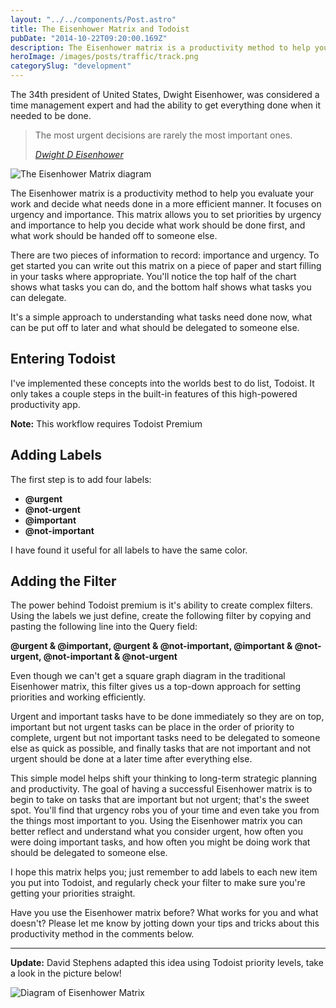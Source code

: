 ```yaml
---
layout: "../../components/Post.astro"
title: The Eisenhower Matrix and Todoist
pubDate: "2014-10-22T09:20:00.169Z"
description: The Eisenhower matrix is a productivity method to help you evaluate your work and decide what needs done in a more efficient manner.
heroImage: /images/posts/traffic/track.png
categorySlug: "development"
---
```


The 34th president of United States, Dwight Eisenhower, was considered a time management expert and had the ability to get everything done when it needed to be done.

> The most urgent decisions are rarely the most important ones.
>
> <cite>
>   <a
>     href="http://en.wikipedia.org/wiki/Dwight_D._Eisenhower"
>     target="_blank"
>     r="noopener"
>   >
>     Dwight D Eisenhower
>   </a>
> </cite>

<img
  src="/images/posts/eisenhower-matrix-todoist/the-eisenhower-matrix-diagram.png"
  alt="The Eisenhower Matrix diagram"
/>

The Eisenhower matrix is a productivity method to help you evaluate your work and decide what needs done in a more efficient manner. It focuses on urgency and importance. This matrix allows you to set priorities by urgency and importance to help you decide what work should be done first, and what work should be handed off to someone else.

There are two pieces of information to record: importance and urgency. To get started you can write out this matrix on a piece of paper and start filling in your tasks where appropriate. You'll notice the top half of the chart shows what tasks you can do, and the bottom half shows what tasks you can delegate.

It's a simple approach to understanding what tasks need done now, what can be put off to later and what should be delegated to someone else.

## Entering Todoist

I've implemented these concepts into the worlds best to do list, Todoist. It only takes a couple steps in the built-in features of this high-powered productivity app.

**Note:** This workflow requires Todoist Premium

## Adding Labels

The first step is to add four labels:

- **@urgent**
- **@not-urgent**
- **@important**
- **@not-important**

I have found it useful for all labels to have the same color.

## Adding the Filter

The power behind Todoist premium is it's ability to create complex filters. Using the labels we just define, create the following filter by copying and pasting the following line into the Query field:

**@urgent &amp; @important, @urgent &amp; @not-important, @important &amp; @not-urgent, @not-important &amp; @not-urgent**

Even though we can't get a square graph diagram in the traditional Eisenhower matrix, this filter gives us a top-down approach for setting priorities and working efficiently.

Urgent and important tasks have to be done immediately so they are on top, important but not urgent tasks can be place in the order of priority to complete, urgent but not important tasks need to be delegated to someone else as quick as possible, and finally tasks that are not important and not urgent should be done at a later time after everything else.

This simple model helps shift your thinking to long-term strategic planning and productivity. The goal of having a successful Eisenhower matrix is to begin to take on tasks that are important but not urgent; that's the sweet spot. You'll find that urgency robs you of your time and even take you from the things most important to you. Using the Eisenhower matrix you can better reflect and understand what you consider urgent, how often you were doing important tasks, and how often you might be doing work that should be delegated to someone else.

I hope this matrix helps you; just remember to add labels to each new item you put into Todoist, and regularly check your filter to make sure you're getting your priorities straight.

Have you use the Eisenhower matrix before? What works for you and what doesn't? Please let me know by jotting down your tips and tricks about this productivity method in the comments below.

---

**Update:** David Stephens adapted this idea using Todoist priority levels, take a look in the picture below!

<img
  src="/images/posts/eisenhower-matrix-todoist/the-eisenhower-matrix-diagram-color-coated.jpg"
  alt="Diagram of Eisenhower Matrix"
  class="rounded-lg shadow-md"
/>
